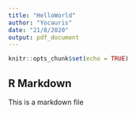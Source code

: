 ---
title: "HelloWorld"
author: "Yocauris"
date: "21/8/2020"
output: pdf_document
---

```{r setup, include=FALSE}
knitr::opts_chunk$set(echo = TRUE)
```

## R Markdown

This is a markdown file

